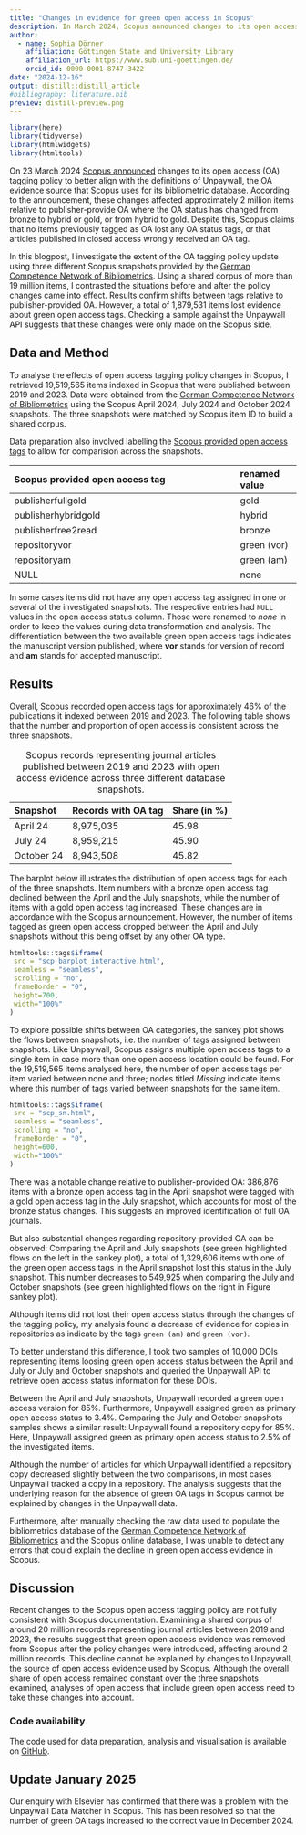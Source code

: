 ```yaml
---
title: "Changes in evidence for green open access in Scopus"
description: In March 2024, Scopus announced changes to its open access tagging policy to better align with the Unpaywall definitions. In this blog post, I examine the impact of the policy change by comparing three Scopus snapshots, comprising around 20 million records. Although the overall share of open access did not change, the analysis found a decrease in the number of copies in repositories, affecting about 2 million items, that cannot be explained by Unpaywall changes.
author:
  - name: Sophia Dörner
    affiliation: Göttingen State and University Library
    affiliation_url: https://www.sub.uni-goettingen.de/
    orcid_id: 0000-0001-8747-3422
date: "2024-12-16"
output: distill::distill_article
#bibliography: literature.bib
preview: distill-preview.png
---
```



```r
library(here)
library(tidyverse)
library(htmlwidgets)
library(htmltools)
```


On 23 March 2024 [Scopus announced](https://blog.scopus.com/posts/changes-to-scopus-open-access-oa-document-tagging) changes to its open access (OA) tagging policy to better align with the definitions of Unpaywall, the OA evidence source that Scopus uses for its bibliometric database.
According to the announcement, these changes affected approximately 2 million items relative to publisher-provide OA where the OA status has changed from bronze to hybrid or gold, or from hybrid to gold.
Despite this, Scopus claims that no items previously tagged as OA lost any OA status tags, or that articles published in closed access wrongly received an OA tag.

In this blogpost, I investigate the extent of the OA tagging policy update using three different Scopus snapshots provided by the [German Competence Network of Bibliometrics](https://bibliometrie.info). 
Using a shared corpus of more than 19 million items, I contrasted the situations before and after the policy changes came into effect.
Results confirm shifts between tags relative to publisher-provided OA.
However, a total of 1,879,531 items lost evidence about green open access tags.
Checking a sample against the Unpaywall API suggests that these changes were only made on the Scopus side.

## Data and Method

To analyse the effects of open access tagging policy changes in Scopus, I retrieved 19,519,565 items indexed in Scopus that were published between 2019 and 2023. 
Data were obtained from the [German Competence Network of Bibliometrics](https://bibliometrie.info) using the Scopus April 2024, July 2024 and October 2024 snapshots.
The three snapshots were matched by Scopus item ID to build a shared corpus.

Data preparation also involved labelling the [Scopus provided open access tags](https://blog.scopus.com/posts/scopus-filters-for-open-access-type-and-green-oa-full-text-access-option) to allow for comparision across the snapshots.

<p/>

| Scopus provided open access tag | renamed value  |
|:--------------------------------------------------------|:---------------|
| publisherfullgold                                       | gold           |
| publisherhybridgold                                     | hybrid         |
| publisherfree2read                                      | bronze         |
| repositoryvor                                           | green (vor)    |
| repositoryam                                            | green (am)     |
| NULL                                                    | none           |


In some cases items did not have any open access tag assigned in one or several of the investigated snapshots. 
The respective entries had `NULL` values in the open access status column. 
Those were renamed to *none* in order to keep the values during data transformation and analysis.
The differentiation between the two available green open access tags indicates the manuscript version published, where **vor** stands for version of record and **am** stands for accepted manuscript.

## Results

Overall, Scopus recorded open access tags for approximately 46% of the publications it indexed between 2019 and 2023. The following table shows that the number and proportion of open access is consistent across the three snapshots.






Table: Scopus records representing journal articles published between 2019 and 2023 with open access evidence across three different database snapshots.

|Snapshot   |Records with OA tag |Share (in %) |
|:----------|:-------------------|:------------|
|April 24   |8,975,035           |45.98        |
|July 24    |8,959,215           |45.90        |
|October 24 |8,943,508           |45.82        |



The barplot below illustrates the distribution of open access tags for each of the three snapshots. 
Item numbers with a bronze open access tag declined between the April and the July snapshots, while the number of items with a gold open access tag increased. 
These changes are in accordance with the Scopus announcement. 
However, the number of items tagged as green open access dropped between the April and July snapshots without this being offset by any other OA type.

```r
htmltools::tags$iframe(
 src = "scp_barplot_interactive.html",
 seamless = "seamless",
 scrolling = "no",
 frameBorder = "0",
 height=700,
 width="100%"
)
```

To explore possible shifts between OA categories, the sankey plot shows the flows between snapshots, i.e. the number of tags assigned between snapshots.
Like Unpaywall, Scopus assigns multiple open access tags to a single item in case more than one open access location could be found.
For the 19,519,565 items analysed here, the number of open access tags per item varied between none and three; nodes titled *Missing* indicate items where this number of tags varied between snapshots for the same item.

```r
htmltools::tags$iframe(
 src = "scp_sn.html",
 seamless = "seamless",
 scrolling = "no",
 frameBorder = "0",
 height=600,
 width="100%"
)
```

There was a notable change relative to publisher-provided OA: 386,876 items with a bronze open access tag in the April snapshot were tagged with a gold open access tag in the July snapshot, which accounts for most of the bronze status changes. 
This suggests an improved identification of full OA journals.

But also substantial changes regarding repository-provided OA can be observed: Comparing the April and July snapshots (see green highlighted flows on the left in the sankey plot), a total of 1,329,606 items with one of the green open access tags in the April snapshot lost this status in the July snapshot. 
This number decreases to 549,925 when comparing the July and October snapshots (see green highlighted flows on the right in Figure sankey plot).

Although items did not lost their open access status through the changes of the tagging policy, my analysis found a decrease of evidence for copies in repositories as indicate by the tags `green (am)` and `green (vor)`.

To better understand this difference, I took two samples of 10,000 DOIs representing items loosing green open access status between the April and July or July and October snapshots and queried the Unpaywall API to retrieve open access status information for these DOIs. 



Between the April and July snapshots, Unpaywall recorded a green open access version for 85%. 
Furthermore, Unpaywall assigned green as primary open access status to 3.4%. Comparing the July and October snapshots samples shows a similar result: Unpaywall found a repository copy for 85%.
Here, Unpaywall assigned green as primary open access status to 2.5% of the investigated items. 

Although the number of articles for which Unpaywall identified a repository copy decreased slightly between the two comparisons, in most cases Unpaywall tracked a copy in a repository. 
The analysis suggests that the underlying reason for the absence of green OA tags in Scopus cannot be explained by changes in the Unpaywall data.

Furthermore, after manually checking the raw data used to populate the bibliometrics database of the [German Competence Network of Bibliometrics](https://bibliometrie.info) and the Scopus online database, I was unable to detect any errors that could explain the decline in green open access evidence in Scopus.


## Discussion

Recent changes to the Scopus open access tagging policy are not fully consistent with Scopus documentation.
Examining a shared corpus of around 20 million records representing journal articles between 2019 and 2023, the results suggest that green open access evidence was removed from Scopus after the policy changes were introduced, affecting around 2 million records.
This decline cannot be explained by changes to Unpaywall, the source of open access evidence used by Scopus.
Although the overall share of open access remained constant over the three snapshots examined, analyses of open access that include green open access need to take these changes into account.

### Code availability

The code used for data preparation, analysis and visualisation is available on [GitHub](https://github.com/doerners/scp_green_oa).


## Update January 2025 {.appendix}

Our enquiry with Elsevier has confirmed that there was a problem with the Unpaywall Data Matcher in Scopus. This has been resolved so that the number of green OA tags increased to the correct value in December 2024.
